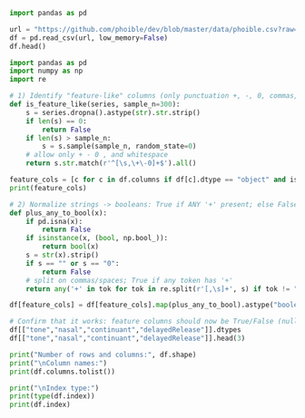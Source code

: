 ```python
import pandas as pd

url = "https://github.com/phoible/dev/blob/master/data/phoible.csv?raw=true"
df = pd.read_csv(url, low_memory=False)
df.head()
```

```python

import pandas as pd
import numpy as np
import re

# 1) Identify "feature-like" columns (only punctuation +, -, 0, commas, spaces after stripping)
def is_feature_like(series, sample_n=300):
    s = series.dropna().astype(str).str.strip()
    if len(s) == 0:
        return False
    if len(s) > sample_n:
        s = s.sample(sample_n, random_state=0)
    # allow only + - 0 , and whitespace
    return s.str.match(r'^[\s,\+\-0]+$').all()

feature_cols = [c for c in df.columns if df[c].dtype == "object" and is_feature_like(df[c])]
print(feature_cols)

# 2) Normalize strings -> booleans: True if ANY '+' present; else False
def plus_any_to_bool(x):
    if pd.isna(x):
        return False
    if isinstance(x, (bool, np.bool_)):
        return bool(x)
    s = str(x).strip()
    if s == "" or s == "0":
        return False
    # split on commas/spaces; True if any token has '+'
    return any('+' in tok for tok in re.split(r'[,\s]+', s) if tok != "")

df[feature_cols] = df[feature_cols].map(plus_any_to_bool).astype("boolean")

# Confirm that it works: feature columns should now be True/False (nullable boolean)
df[["tone","nasal","continuant","delayedRelease"]].dtypes
df[["tone","nasal","continuant","delayedRelease"]].head(3)
```

```python
print("Number of rows and columns:", df.shape)
print("\nColumn names:")
print(df.columns.tolist())

print("\nIndex type:")
print(type(df.index))
print(df.index)
```
